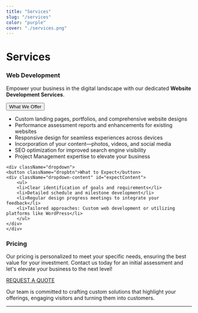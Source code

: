 ```yaml
---
title: "Services"
slug: "/services"
color: "purple"
cover: "./services.png"
---
```




# Services

### Web Development

Empower your business in the digital landscape with our dedicated **Website Development Services**.

<div className='dropcontainer'>
    <div className="dropdown">
    <button className="dropbtn">What We Offer</button>
    <div className="dropdown-content" id="offerContent">
        <ul>
        <li className='other'>Custom landing pages, portfolios, and comprehensive website designs</li>
        <li>Performance assessment reports and enhancements for existing websites</li>
        <li className='other'>Responsive design for seamless experiences across devices</li>
        <li>Incorporation of your content—photos, videos, and social media</li>
        <li className='other'>SEO optimization for improved search engine visibility</li>
        <li>Project Management expertise to elevate your business</li>
        </ul>
    </div>
    </div>

    <div className="dropdown">
    <button className="dropbtn">What to Expect</button>
    <div className="dropdown-content" id="expectContent">
        <ul>
        <li>Clear identification of goals and requirements</li>
        <li>Detailed schedule and milestone development</li>
        <li>Regular design progress meetings to integrate your feedback</li>
        <li>Tailored approaches: Custom web development or utilizing platforms like WordPress</li>
        </ul>
    </div>
    </div>
</div>


### Pricing

Our pricing is personalized to meet your specific needs, ensuring the best value for your investment. Contact us today for an initial assessment and let's elevate your business to the next level!
<div className="button">
  <a href="/contact">REQUEST A QUOTE</a>
</div>

Our team is committed to crafting custom solutions that highlight your offerings, engaging visitors and turning them into customers.



_______________________________________________________________________________________________________________________

